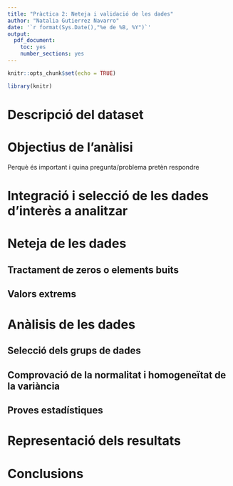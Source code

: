 ```yaml
---
title: "Pràctica 2: Neteja i validació de les dades"
author: "Natalia Gutierrez Navarro"
date: '`r format(Sys.Date(),"%e de %B, %Y")`'
output: 
  pdf_document:
    toc: yes
    number_sections: yes
---
```


```r
knitr::opts_chunk$set(echo = TRUE)
```

```r
library(knitr)
```
# Descripció del dataset

# Objectius de l'anàlisi
Perquè és important i quina pregunta/problema pretèn respondre

# Integració i selecció de les dades d'interès a analitzar

# Neteja de les dades

## Tractament de zeros o elements buits

## Valors extrems

# Anàlisis de les dades

## Selecció dels grups de dades

## Comprovació de la normalitat i homogeneïtat de la variància

## Proves estadístiques

# Representació dels resultats

# Conclusions
